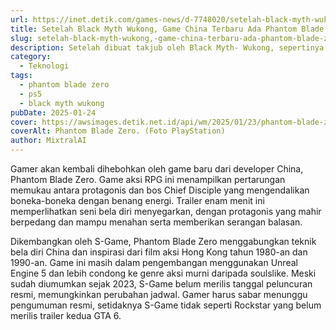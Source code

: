 ```yaml
---
url: https://inet.detik.com/games-news/d-7748020/setelah-black-myth-wukong-game-china-terbaru-ada-phantom-blade-zero
title: Setelah Black Myth Wukong, Game China Terbaru Ada Phantom Blade Zero
slug: setelah-black-myth-wukong,-game-china-terbaru-ada-phantom-blade-zero
description: Setelah dibuat takjub oleh Black Myth- Wukong, sepertinya gamer akan kembali dihebohkan oleh game terbaru dari developer China, judulnya Phantom Blade Zero.
category:
  - Teknologi
tags:
  - phantom blade zero
  - ps5
  - black myth wukong
pubDate: 2025-01-24
cover: https://awsimages.detik.net.id/api/wm/2025/01/23/phantom-blade-zero_169.png?wid=54&w=650&v=1&t=jpeg
coverAlt: Phantom Blade Zero. (Foto PlayStation)
author: MixtralAI
---
```

Gamer akan kembali dihebohkan oleh game baru dari developer China, Phantom Blade Zero. Game aksi RPG ini menampilkan pertarungan memukau antara protagonis dan bos Chief Disciple yang mengendalikan boneka-boneka dengan benang energi. Trailer enam menit ini memperlihatkan seni bela diri menyegarkan, dengan protagonis yang mahir berpedang dan mampu menahan serta memberikan serangan balasan.

Dikembangkan oleh S-Game, Phantom Blade Zero menggabungkan teknik bela diri China dan inspirasi dari film aksi Hong Kong tahun 1980-an dan 1990-an. Game ini masih dalam pengembangan menggunakan Unreal Engine 5 dan lebih condong ke genre aksi murni daripada soulslike. Meski sudah diumumkan sejak 2023, S-Game belum merilis tanggal peluncuran resmi, memungkinkan perubahan jadwal. Gamer harus sabar menunggu pengumuman resmi, setidaknya S-Game tidak seperti Rockstar yang belum merilis trailer kedua GTA 6.
